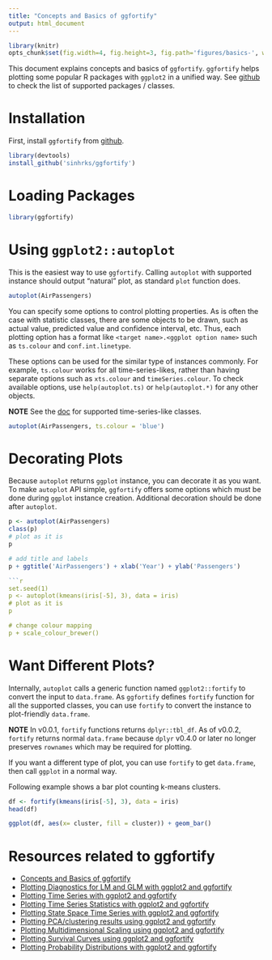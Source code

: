 ```yaml
---
title: "Concepts and Basics of ggfortify"
output: html_document
---
```


```r
library(knitr)
opts_chunk$set(fig.width=4, fig.height=3, fig.path='figures/basics-', warning=FALSE)
```

This document explains concepts and basics of `ggfortify`. `ggfortify` helps plotting some popular R packages with `ggplot2` in a unified way. See [github](https://github.com/sinhrks/ggfortify) to check the list of supported packages / classes.

# Installation

First, install `ggfortify` from [github](https://github.com/sinhrks/ggfortify).

```r
library(devtools)
install_github('sinhrks/ggfortify')
```

# Loading Packages

```r
library(ggfortify)
```

# Using `ggplot2::autoplot`

This is the easiest way to use `ggfortify`. Calling `autoplot` with supported instance should output "natural" plot, as standard `plot` function does.

```r
autoplot(AirPassengers)
```

You can specify some options to control plotting properties. As is often the case with statistic classes, there are some objects to be drawn, such as actual value, predicted value and confidence interval, etc. Thus, each plotting option has a format like `<target name>.<ggplot option name>` such as `ts.colour` and `conf.int.linetype`.

These options can be used for the similar type of instances commonly. For example, `ts.colour` works for all time-series-likes, rather than having separate options such as `xts.colour` and `timeSeries.colour`. To check available options, use `help(autoplot.ts)` or `help(autoplot.*)` for any other objects.

**NOTE** See the [doc](http://rpubs.com/sinhrks/plot_ts) for supported time-series-like classes.

```r
autoplot(AirPassengers, ts.colour = 'blue')
```

# Decorating Plots

Because `autoplot` returns `ggplot` instance, you can decorate it as you want. To make `autoplot` API simple, `ggfortify` offers some options which must be done during `ggplot` instance creation. Additional decoration should be done after `autoplot`.   

```r
p <- autoplot(AirPassengers)
class(p)
# plot as it is
p

# add title and labels
p + ggtitle('AirPassengers') + xlab('Year') + ylab('Passengers')

```r
set.seed(1)
p <- autoplot(kmeans(iris[-5], 3), data = iris)
# plot as it is
p

# change colour mapping
p + scale_colour_brewer()
```

# Want Different Plots?

Internally, `autoplot` calls a generic function named `ggplot2::fortify` to convert the input to `data.frame`. As `ggfortify` defines `fortify` function for all the supported classes, you can use `fortify` to convert the instance to plot-friendly `data.frame`.

**NOTE** In v0.0.1, `fortify` functions returns `dplyr::tbl_df`. As of v0.0.2, `fortify` returns normal `data.frame` because `dplyr` v0.4.0 or later no longer preserves `rownames` which may be required for plotting.

If you want a different type of plot, you can use `fortify` to get `data.frame`, then call `ggplot` in a normal way.

Following example shows a bar plot counting k-means clusters.

```r
df <- fortify(kmeans(iris[-5], 3), data = iris)
head(df)

ggplot(df, aes(x= cluster, fill = cluster)) + geom_bar()
```

# Resources related to ggfortify

* [Concepts and Basics of ggfortify](http://rpubs.com/sinhrks/basics)
* [Plotting Diagnostics for LM and GLM with ggplot2 and ggfortify](http://rpubs.com/sinhrks/plot_lm)
* [Plotting Time Series with ggplot2 and ggfortify](http://rpubs.com/sinhrks/plot_ts)
* [Plotting Time Series Statistics with ggplot2 and ggfortify](http://rpubs.com/sinhrks/plot_tsstats)
* [Plotting State Space Time Series with ggplot2 and ggfortify](http://rpubs.com/sinhrks/plot_ts_dlm)
* [Plotting PCA/clustering results using ggplot2 and ggfortify](http://rpubs.com/sinhrks/plot_pca)
* [Plotting Multidimensional Scaling using ggplot2 and ggfortify](http://rpubs.com/sinhrks/plot_mds)
* [Plotting Survival Curves using ggplot2 and ggfortify](http://rpubs.com/sinhrks/plot_surv)
* [Plotting Probability Distributions with ggplot2 and ggfortify](http://rpubs.com/sinhrks/plot_dist)
 
 　

